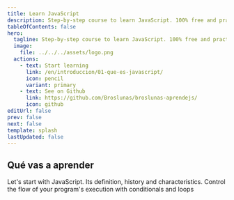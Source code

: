 ```yaml
---
title: Learn JavaScript
description: Step-by-step course to learn JavaScript. 100% free and practical. From scratch.
tableOfContents: false
hero:
  tagline: Step-by-step course to learn JavaScript. 100% free and practical. From scratch.
  image:
    file: ../../../assets/logo.png
  actions:
    - text: Start learning
      link: /en/introduccion/01-que-es-javascript/
      icon: pencil
      variant: primary
    - text: See on Github 
      link: https://github.com/Broslunas/broslunas-aprendejs/
      icon: github
editUrl: false
prev: false
next: false
template: splash
lastUpdated: false
---
```


## Qué vas a aprender

<CardGrid stagger>
	<Card title="Introducction">
		Let's start with JavaScript. Its definition, history and characteristics.
	</Card>
  <Card title="Control structures">
    Control the flow of your program's execution with conditionals and loops
  </Card>
</CardGrid>
